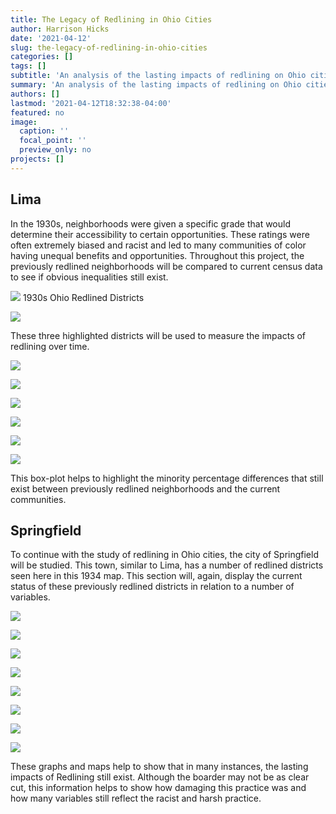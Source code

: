 ```yaml
---
title: The Legacy of Redlining in Ohio Cities
author: Harrison Hicks
date: '2021-04-12'
slug: the-legacy-of-redlining-in-ohio-cities
categories: []
tags: []
subtitle: 'An analysis of the lasting impacts of redlining on Ohio cities. To complete this analysis, skills and plugins such as Freehand Raster Georeferencer, csv conversion, Census Block Group data and Vector Point Layers were used.'
summary: 'An analysis of the lasting impacts of redlining on Ohio cities. To complete this analysis, skills and plugins such as Freehand Raster Georeferencer, csv conversion, Census Block Group data and Vector Point Layers were used.'
authors: []
lastmod: '2021-04-12T18:32:38-04:00'
featured: no
image:
  caption: ''
  focal_point: ''
  preview_only: no
projects: []
---
```

## Lima

In the 1930s, neighborhoods were given a specific grade that would determine their accessibility to certain opportunities. These ratings were often extremely biased and racist and led to many communities of color having unequal benefits and opportunities. Throughout this project, the previously redlined neighborhoods will be compared to current census data to see if obvious inequalities still exist.

![](Lima 0 map.jpg)
                          1930s Ohio Redlined Districts

![](Lima 1 Districts.jpg)

These three highlighted districts will be used to measure the impacts of redlining over time.

![](Lima 2 Minority.jpg)

![](Lima 3 Low Income.jpg)

![](Lima 4 Disability.jpg)

![](Lima 5 Cancer.jpg)

![](Lima 6 Housing.jpg)

![](Lima Plot Final.png)

This box-plot helps to highlight the minority percentage differences that still exist between previously redlined neighborhoods and the current communities.


## Springfield

To continue with the study of redlining in Ohio cities, the city of Springfield will be studied. This town, similar to Lima, has a number of redlined districts seen here in this 1934 map. This section will, again, display the current status of these previously redlined districts in relation to a number of variables.

![](Spring 0 map.jpg)

![](Spring 1 Districts.jpg)

![](Spring 2 Minority.jpg)

![](Spring 3 Low Income.jpg)

![](Spring 4 Disability.jpg)

![](spring 5 cancer.jpg)

![](Spring 6 housing.jpg)

![](Spring Plot Final.png)

These graphs and maps help to show that in many instances, the lasting impacts of Redlining still exist. Although the boarder may not be as clear cut, this information helps to show how damaging this practice was and how many variables still reflect the racist and harsh practice.
